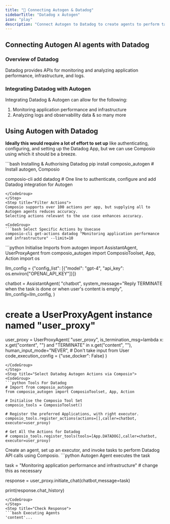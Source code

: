 ```yaml
---
title: "🚀 Connecting Autogen & Datadog"
sidebarTitle: "Datadog x Autogen"
icon: "play"
description: "Connect Autogen to Datadog to create agents to perform tasks using natural language"
---
```


## Connecting Autogen AI agents with Datadog

### Overview of Datadog

Datadog provides APIs for monitoring and analyzing application performance, infrastructure, and logs.

### Integrating Datadog with Autogen

Integrating Datadog & Autogen can allow for the following:

1. Monitoring application performance and infrastructure
2. Analyzing logs and observability data
& so many more

## Using Autogen with Datadog

<Steps>
<Step title="Setting Up the Environment">

**Ideally this would require a lot of effort to set up** like authenticating, configuring, and setting up the Datadog App, but we can use Composio using which it should be a breeze.

<CodeGroup>
```bash Installing & Authorising Datadog
pip install composio_autogen # Install autogen, Composio 

composio-cli add datadog # One line to authenticate, configure and add Datadog integration for Autogen
```
</CodeGroup>
</Step>
<Step title="Filter Actions">
Composio supports over 100 actions per app, but supplying all to Autogen agents reduces accuracy.
Selecting actions relevant to the use case enhances accuracy.

<CodeGroup>
```bash Select Specific Actions by Usecase
composio-cli get-actions datadog "Monitoring application performance and infrastructure" --limit=10
```
</CodeGroup>

</Step>
<Step title="Import Base Packages">

<CodeGroup>
```python Initialise Imports
from autogen import AssistantAgent, UserProxyAgent
from composio_autogen import ComposioToolset, App, Action
import os

llm_config = {"config_list": [{"model": "gpt-4", "api_key": os.environ["OPENAI_API_KEY"]}]}

chatbot = AssistantAgent(
    "chatbot",
    system_message="Reply TERMINATE when the task is done or when user's content is empty",
    llm_config=llm_config,
)

# create a UserProxyAgent instance named "user_proxy"
user_proxy = UserProxyAgent(
    "user_proxy",
    is_termination_msg=lambda x: x.get("content", "") and "TERMINATE" in x.get("content", ""),
    human_input_mode="NEVER", # Don't take input from User
    code_execution_config = {"use_docker": False}
)
```
</CodeGroup>
</Step>
<Step title="Select Datadog Autogen Actions via Composio">
<CodeGroup>
```python Tools For Datadog
# Import from composio_autogen
from composio_autogen import ComposioToolset, App, Action

# Initialise the Composio Tool Set
composio_tools = ComposioToolset()

# Register the preferred Applications, with right executor. 
composio_tools.register_actions(actions=[],caller=chatbot, executor=user_proxy)

# Get All the Actions for Datadog
# composio_tools.register_tools(tools=[App.DATADOG],caller=chatbot, executor=user_proxy) 
```
</CodeGroup>
</Step>
<Step title="Execute the Agent">
Create an agent, set up an executor, and invoke tasks to perform Datadog API calls using Composio. 
<CodeGroup>
```python Autogen Agent executes the task

task = "Monitoring application performance and infrastructure" # change this as necessary

response = user_proxy.initiate_chat(chatbot,message=task)

print(response.chat_history)
```
</CodeGroup>
</Step>
<Step title="Check Response">
```bash Executing Agents
'content'...
```
</Step>
</Steps>
